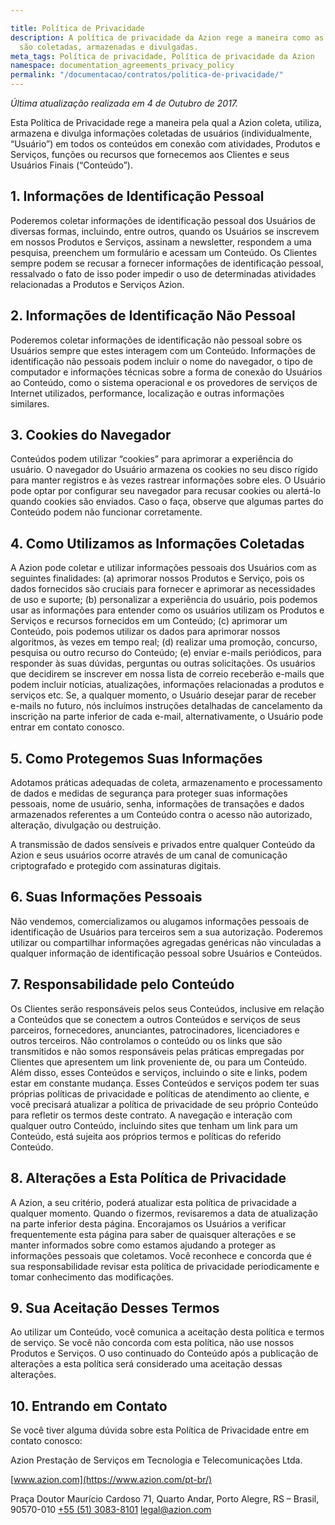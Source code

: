 ```yaml
---

title: Política de Privacidade
description: A política de privacidade da Azion rege a maneira como as informaçōes
  são coletadas, armazenadas e divulgadas.
meta_tags: Política de privacidade, Política de privacidade da Azion
namespace: documentation_agreements_privacy_policy
permalink: "/documentacao/contratos/politica-de-privacidade/"
---
```


*Última atualização realizada em 4 de Outubro de 2017.*

Esta Política de Privacidade rege a maneira pela qual a Azion coleta, utiliza, armazena e divulga informações coletadas de usuários (individualmente, “Usuário”) em todos os conteúdos em conexão com atividades, Produtos e Serviços, funções ou recursos que fornecemos aos Clientes e seus Usuários Finais (“Conteúdo”).

## 1. Informações de Identificação Pessoal

Poderemos coletar informações de identificação pessoal dos Usuários de diversas formas, incluindo, entre outros, quando os Usuários se inscrevem em nossos Produtos e Serviços, assinam a newsletter, respondem a uma pesquisa, preenchem um formulário e acessam um Conteúdo. Os Clientes sempre podem se recusar a fornecer informações de identificação pessoal, ressalvado o fato de isso poder impedir o uso de determinadas atividades relacionadas a Produtos e Serviços Azion.

## 2. Informações de Identificação Não Pessoal

Poderemos coletar informações de identificação não pessoal sobre os Usuários sempre que estes interagem com um Conteúdo. Informações de identificação não pessoais podem incluir o nome do navegador, o tipo de computador e informações técnicas sobre a forma de conexão do Usuários ao Conteúdo, como o sistema operacional e os provedores de serviços de Internet utilizados, performance, localização e outras informações similares.

## 3. Cookies do Navegador

Conteúdos podem utilizar “cookies” para aprimorar a experiência do usuário. O navegador do Usuário armazena os cookies no seu disco rígido para manter registros e às vezes rastrear informações sobre eles. O Usuário pode optar por configurar seu navegador para recusar cookies ou alertá-lo quando cookies são enviados. Caso o faça, observe que algumas partes do Conteúdo podem não funcionar corretamente.

## 4. Como Utilizamos as Informações Coletadas

A Azion pode coletar e utilizar informações pessoais dos Usuários com as seguintes finalidades: (a) aprimorar nossos Produtos e Serviço, pois os dados fornecidos são cruciais para fornecer e aprimorar as necessidades de uso e suporte; (b) personalizar a experiência do usuário, pois podemos usar as informações para entender como os usuários utilizam os Produtos e Serviços e recursos fornecidos em um Conteúdo; (c) aprimorar um Conteúdo, pois podemos utilizar os dados para aprimorar nossos algoritmos, às vezes em tempo real; (d) realizar uma promoção, concurso, pesquisa ou outro recurso do Conteúdo; (e) enviar e-mails periódicos, para responder às suas dúvidas, perguntas ou outras solicitações. Os usuários que decidirem se inscrever em nossa lista de correio receberão e-mails que podem incluir notícias, atualizações, informações relacionadas a produtos e serviços etc. Se, a qualquer momento, o Usuário desejar parar de receber e-mails no futuro, nós incluímos instruções detalhadas de cancelamento da inscrição na parte inferior de cada e-mail, alternativamente, o Usuário pode entrar em contato conosco.

## 5. Como Protegemos Suas Informações

Adotamos práticas adequadas de coleta, armazenamento e processamento de dados e medidas de segurança para proteger suas informações pessoais, nome de usuário, senha, informações de transações e dados armazenados referentes a um Conteúdo contra o acesso não autorizado, alteração, divulgação ou destruição.

A transmissão de dados sensíveis e privados entre qualquer Conteúdo da Azion e seus usuários ocorre através de um canal de comunicação criptografado e protegido com assinaturas digitais.

## 6. Suas Informações Pessoais

Não vendemos, comercializamos ou alugamos informações pessoais de identificação de Usuários para terceiros sem a sua autorização. Poderemos utilizar ou compartilhar informações agregadas genéricas não vinculadas a qualquer informação de identificação pessoal sobre Usuários e Conteúdos.

## 7. Responsabilidade pelo Conteúdo

Os Clientes serão responsáveis pelos seus Conteúdos, inclusive em relação a Conteúdos que se conectem a outros Conteúdos e serviços de seus parceiros, fornecedores, anunciantes, patrocinadores, licenciadores e outros terceiros. Não controlamos o conteúdo ou os links que são transmitidos e não somos responsáveis pelas práticas empregadas por Clientes que apresentem um link proveniente de, ou para um Conteúdo. Além disso, esses Conteúdos e serviços, incluindo o site e links, podem estar em constante mudança. Esses Conteúdos e serviços podem ter suas próprias políticas de privacidade e políticas de atendimento ao cliente, e você precisará atualizar a política de privacidade de seu próprio Conteúdo para refletir os termos deste contrato. A navegação e interação com qualquer outro Conteúdo, incluindo sites que tenham um link para um Conteúdo, está sujeita aos próprios termos e políticas do referido Conteúdo.

## 8. Alterações a Esta Política de Privacidade

A Azion, a seu critério, poderá atualizar esta política de privacidade a qualquer momento. Quando o fizermos, revisaremos a data de atualização na parte inferior desta página. Encorajamos os Usuários a verificar frequentemente esta página para saber de quaisquer alterações e se manter informados sobre como estamos ajudando a proteger as informações pessoais que coletamos. Você reconhece e concorda que é sua responsabilidade revisar esta política de privacidade periodicamente e tomar conhecimento das modificações.

## 9. Sua Aceitação Desses Termos

Ao utilizar um Conteúdo, você comunica a aceitação desta política e termos de serviço. Se você não concorda com esta política, não use nossos Produtos e Serviços. O uso continuado do Conteúdo após a publicação de alterações a esta política será considerado uma aceitação dessas alterações.

## 10. Entrando em Contato

Se você tiver alguma dúvida sobre esta Política de Privacidade entre em contato conosco:

Azion Prestação de Serviços em Tecnologia e Telecomunicações Ltda.

[www.azion.com](https://www.azion.com/pt-br/)

Praça Doutor Maurício Cardoso 71, Quarto Andar, Porto Alegre, RS – Brasil, 90570-010
[+55 (51) 3083-8101](callto:+555130838101)
[legal@azion.com](mailto:legal@azion.com)
